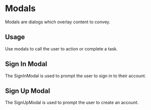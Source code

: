 
<Meta title="Design System|Modals" component={SignUpModal} />

# Modals

Modals are dialogs which overlay content to convey.

## Usage

Use modals to call the user to action or complete a task.

## Sign In Modal

The SignInModal is used to prompt the user to sign in to their account.

<Preview withToolbar>
    <Story name="signIn">
        <SignInModal showModal={boolean("Show Modal", true)} setShowModal={action('modal-closed')}/>
    </Story>
</Preview>

## Sign Up Modal

The SignUpModal is used to prompt the user to create an account.

<Preview withToolbar>
    <Story name="signUp">
        <SignUpModal showModal={boolean("Show Modal", true)} setShowModal={action('modal-closed')}/>
    </Story>
</Preview>
